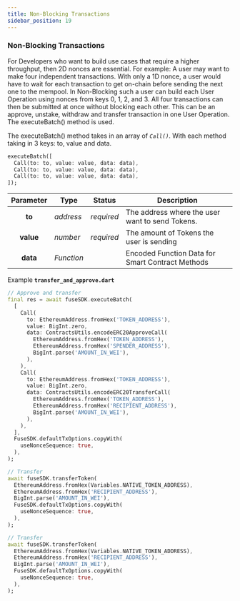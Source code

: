 ```yaml
---
title: Non-Blocking Transactions
sidebar_position: 19
---
```


### Non-Blocking Transactions

For Developers who want to build use cases that require a higher throughput, then 2D nonces are essential. For example: A user may want to make four independent transactions. With only a 1D nonce, a user would have to wait for each transaction to get on-chain before sending the next one to the mempool. In Non-Blocking such a user can build each User Operation using nonces from keys 0, 1, 2, and 3. All four transactions can then be submitted at once without blocking each other. This can be an approve, unstake, withdraw and transfer transaction in one User Operation. The executeBatch() method is used.

The executeBatch() method takes in an array of _`Call()`_. With each method taking in 3 keys: to, value and data.

```dart
executeBatch([
  Call(to: to, value: value, data: data),
  Call(to: to, value: value, data: data),
  Call(to: to, value: value, data: data),
]);
```

| Parameter | Type       | Status     | Description                                      |
| :-------: | ---------- | ---------- | ------------------------------------------------ |
|  **to**   | _address_  | _required_ | The address where the user want to send Tokens.  |
| **value** | _number_   | _required_ | The amount of Tokens the user is sending         |
| **data**  | _Function_ |            | Encoded Function Data for Smart Contract Methods |

Example **`transfer_and_approve.dart`**

```dart
// Approve and transfer
final res = await fuseSDK.executeBatch(
  [
    Call(
      to: EthereumAddress.fromHex('TOKEN_ADDRESS'),
      value: BigInt.zero,
      data: ContractsUtils.encodeERC20ApproveCall(
        EthereumAddress.fromHex('TOKEN_ADDRESS'),
        EthereumAddress.fromHex('SPENDER_ADDRESS'),
        BigInt.parse('AMOUNT_IN_WEI'),
      ),
    ),
    Call(
      to: EthereumAddress.fromHex('TOKEN_ADDRESS'),
      value: BigInt.zero,
      data: ContractsUtils.encodeERC20TransferCall(
        EthereumAddress.fromHex('TOKEN_ADDRESS'),
        EthereumAddress.fromHex('RECIPIENT_ADDRESS'),
        BigInt.parse('AMOUNT_IN_WEI'),
      ),
    ),
  ],
  FuseSDK.defaultTxOptions.copyWith(
    useNonceSequence: true,
  ),
);

// Transfer
await fuseSDK.transferToken(
  EthereumAddress.fromHex(Variables.NATIVE_TOKEN_ADDRESS),
  EthereumAddress.fromHex('RECIPIENT_ADDRESS'),
  BigInt.parse('AMOUNT_IN_WEI'),
  FuseSDK.defaultTxOptions.copyWith(
    useNonceSequence: true,
  ),
);

// Transfer
await fuseSDK.transferToken(
  EthereumAddress.fromHex(Variables.NATIVE_TOKEN_ADDRESS),
  EthereumAddress.fromHex('RECIPIENT_ADDRESS'),
  BigInt.parse('AMOUNT_IN_WEI'),
  FuseSDK.defaultTxOptions.copyWith(
    useNonceSequence: true,
  ),
);
```
